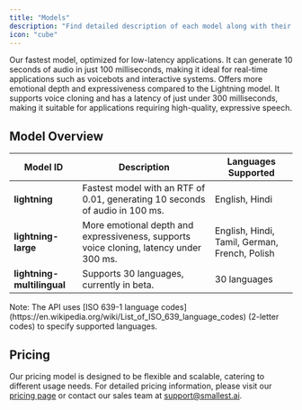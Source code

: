 ```yaml
---
title: "Models"
description: "Find detailed description of each model along with their capabilities and supported languages."
icon: "cube"
--- 
```


<CardGroup cols={2}>
  <Card title="Lightning" icon="square-1">
    Our fastest model, optimized for low-latency applications. It can generate 10 seconds of audio in just 100 milliseconds, making it ideal for real-time applications such as voicebots and interactive systems.
  </Card>
  <Card title="Lightning Large" icon="square-2">
    Offers more emotional depth and expressiveness compared to the Lightning model. It supports voice cloning and has a latency of just under 300 milliseconds, making it suitable for applications requiring high-quality, expressive speech.
  </Card>
</CardGroup>


## Model Overview

| Model ID              | Description                                                                 | Languages Supported |
|-----------------------|-----------------------------------------------------------------------------|---------------------|
| **lightning**         | Fastest model with an RTF of 0.01, generating 10 seconds of audio in 100 ms. | English, Hindi             |
| **lightning-large**   | More emotional depth and expressiveness, supports voice cloning, latency under 300 ms. | English, Hindi, Tamil, German, French, Polish             |
| **lightning-multilingual** | Supports 30 languages, currently in beta.                                 | 30 languages        |


<Note>
Note: The API uses [ISO 639-1 language codes](https://en.wikipedia.org/wiki/List_of_ISO_639_language_codes) (2-letter codes) to specify supported languages.
</Note>

## Pricing

Our pricing model is designed to be flexible and scalable, catering to different usage needs. For detailed pricing information, please visit our [pricing page](https://smallest.ai/text-to-speech) or contact our sales team at [support@smallest.ai](mailto:support@smallest.ai).